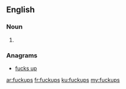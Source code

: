 ==English==

===Noun===
{{head|en|plural}}

# {{plural of|fuckup|lang=en|nocat=1}}

===Anagrams===
* [[fucks up#English|fucks up]]

[[ar:fuckups]]
[[fr:fuckups]]
[[ku:fuckups]]
[[my:fuckups]]
